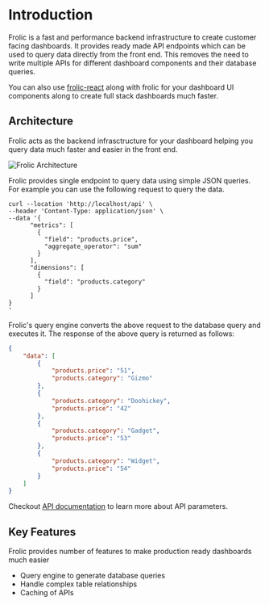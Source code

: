 # Introduction
 
Frolic is a fast and performance backend infrastructure to create customer facing dashboards. It provides ready made API endpoints which can be used to query data directly from the front end. This removes the need to write multiple APIs for different dashboard components and their database queries.

You can also use [frolic-react](https://github.com/frolicorg/frolic-react) along with frolic for your dashboard UI components along to create full stack dashboards much faster.

## Architecture

Frolic acts as the backend infrasctructure for your dashboard helping you query data much faster and easier in the front end.

![Frolic Architecture](/frolic-architecture.png)

Frolic provides single endpoint to query data using simple JSON queries. For example you can use the following request to query the data.

```curl
curl --location 'http://localhost/api' \
--header 'Content-Type: application/json' \
--data '{
      "metrics": [
        {
          "field": "products.price",
          "aggregate_operator": "sum"
        }
      ],
      "dimensions": [
        {
          "field": "products.category"
        }
      ]
}
'
```

Frolic's query engine converts the above request to the database query and executes it. The response of the above query is returned as follows:

```json
{
    "data": [
        {
            "products.price": "51",
            "products.category": "Gizmo"
        },
        {
            "products.category": "Doohickey",
            "products.price": "42"
        },
        {
            "products.category": "Gadget",
            "products.price": "53"
        },
        {
            "products.category": "Widget",
            "products.price": "54"
        }
    ]
}
```

Checkout [API documentation](/api-reference) to learn more about API parameters.

## Key Features

Frolic provides number of features to make production ready dashboards much easier

* Query engine to generate database queries
* Handle complex table relationships
* Caching of APIs
